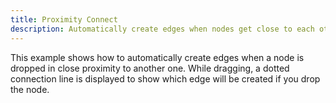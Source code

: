 ```yaml
---
title: Proximity Connect
description: Automatically create edges when nodes get close to each other
---
```



<ExampleLayout>
This example shows how to automatically create edges when a node is dropped in close proximity to another one. While dragging, a dotted connection line is displayed to show which edge will be created if you drop the node.

<RemoteCodeViewer route="examples/nodes/proximity-connect" framework="react" />

</ExampleLayout>
